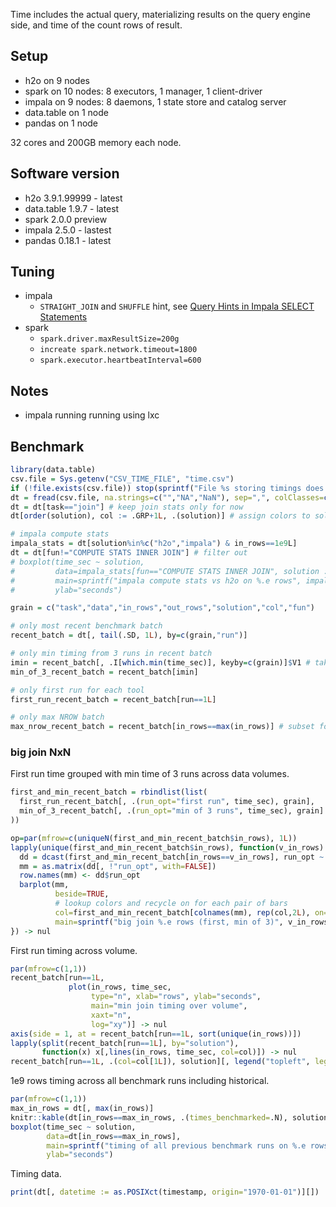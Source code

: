 
Time includes the actual query, materializing results on the query engine side, and time of the count rows of result.

## Setup

- h2o on 9 nodes
- spark on 10 nodes: 8 executors, 1 manager, 1 client-driver
- impala on 9 nodes: 8 daemons, 1 state store and catalog server
- data.table on 1 node
- pandas on 1 node

32 cores and 200GB memory each node.

## Software version

- h2o 3.9.1.99999 - latest
- data.table 1.9.7 - latest
- spark 2.0.0 preview
- impala 2.5.0 - lastest
- pandas 0.18.1 - latest

## Tuning

- impala
  - `STRAIGHT_JOIN` and `SHUFFLE` hint, see [Query Hints in Impala SELECT Statements](http://www.cloudera.com/documentation/enterprise/latest/topics/impala_hints.html)
  
- spark
  - `spark.driver.maxResultSize=200g`
  - `increate spark.network.timeout=1800`
  - `spark.executor.heartbeatInterval=600`

## Notes

- impala running running using lxc

## Benchmark

```r
library(data.table)
csv.file = Sys.getenv("CSV_TIME_FILE", "time.csv")
if (!file.exists(csv.file)) stop(sprintf("File %s storing timings does not exists. Did you successfully run.sh benchmark?", csv.file))
dt = fread(csv.file, na.strings=c("","NA","NaN"), sep=",", colClasses=c(batch="integer", comment="character", version="character", git="character")) # file stores multiple batches of benchmark run, so the filtering below
dt = dt[task=="join"] # keep join stats only for now
dt[order(solution), col := .GRP+1L, .(solution)] # assign colors to solutions

# impala compute stats
impala_stats = dt[solution%in%c("h2o","impala") & in_rows==1e9L]
dt = dt[fun!="COMPUTE STATS INNER JOIN"] # filter out
# boxplot(time_sec ~ solution,
#         data=impala_stats[fun=="COMPUTE STATS INNER JOIN", solution := "impala stats"],
#         main=sprintf("impala compute stats vs h2o on %.e rows", impala_stats$in_rows[1L]),
#         ylab="seconds")

grain = c("task","data","in_rows","out_rows","solution","col","fun")

# only most recent benchmark batch
recent_batch = dt[, tail(.SD, 1L), by=c(grain,"run")]

# only min timing from 3 runs in recent batch
imin = recent_batch[, .I[which.min(time_sec)], keyby=c(grain)]$V1 # take which.min
min_of_3_recent_batch = recent_batch[imin]

# only first run for each tool
first_run_recent_batch = recent_batch[run==1L]

# only max NROW batch
max_nrow_recent_batch = recent_batch[in_rows==max(in_rows)] # subset for only bigger NROW
```

### big join NxN

First run time grouped with min time of 3 runs across data volumes.

```r
first_and_min_recent_batch = rbindlist(list(
  first_run_recent_batch[, .(run_opt="first run", time_sec), grain],
  min_of_3_recent_batch[, .(run_opt="min of 3 runs", time_sec), grain]
))

op=par(mfrow=c(uniqueN(first_and_min_recent_batch$in_rows), 1L))
lapply(unique(first_and_min_recent_batch$in_rows), function(v_in_rows) {
  dd = dcast(first_and_min_recent_batch[in_rows==v_in_rows], run_opt ~ solution, value.var="time_sec")
  mm = as.matrix(dd[, !"run_opt", with=FALSE])
  row.names(mm) <- dd$run_opt
  barplot(mm,
          beside=TRUE,
          # lookup colors and recycle on for each pair of bars
          col=first_and_min_recent_batch[colnames(mm), rep(col,2L), on="solution", by=.EACHI, mult="first"]$V1,
          main=sprintf("big join %.e rows (first, min of 3)", v_in_rows))
}) -> nul
```

First run timing across volume.

```r
par(mfrow=c(1,1))
recent_batch[run==1L,
             plot(in_rows, time_sec, 
                  type="n", xlab="rows", ylab="seconds",
                  main="min join timing over volume",
                  xaxt="n",
                  log="xy")] -> nul
axis(side = 1, at = recent_batch[run==1L, sort(unique(in_rows))])
lapply(split(recent_batch[run==1L], by="solution"),
       function(x) x[,lines(in_rows, time_sec, col=col)]) -> nul
recent_batch[run==1L, .(col=col[1L]), solution][, legend("topleft", legend=solution, col=col, lty=1)] -> nul
```

1e9 rows timing across all benchmark runs including historical.

```r
par(mfrow=c(1,1))
max_in_rows = dt[, max(in_rows)]
knitr::kable(dt[in_rows==max_in_rows, .(times_benchmarked=.N), solution], row.names=FALSE, caption="benchmark timing entries")
boxplot(time_sec ~ solution,
        data=dt[in_rows==max_in_rows],
        main=sprintf("timing of all previous benchmark runs on %.e rows", max_in_rows),
        ylab="seconds")
```

Timing data.

```r
print(dt[, datetime := as.POSIXct(timestamp, origin="1970-01-01")][])
```
